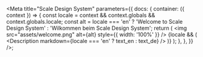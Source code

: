 
<Meta
  title="Scale Design System"
  parameters={{
    docs: {
      container: ({ context }) => {
        const locale = context && context.globals && context.globals.locale;
        const alt =
          locale === 'en'
            ? 'Welcome to Scale Design System'
            : 'Wilkommen beim Scale Design System';
        return (
          <DocsContainer context={context}>
            <img src="assets/welcome.png" alt={alt} style={{ width: '100%' }} />
            {locale && (
              <Description markdown={locale === 'en' ? text_en : text_de} />
            )}
          </DocsContainer>
        );
      },
    },
  }}
/>;
